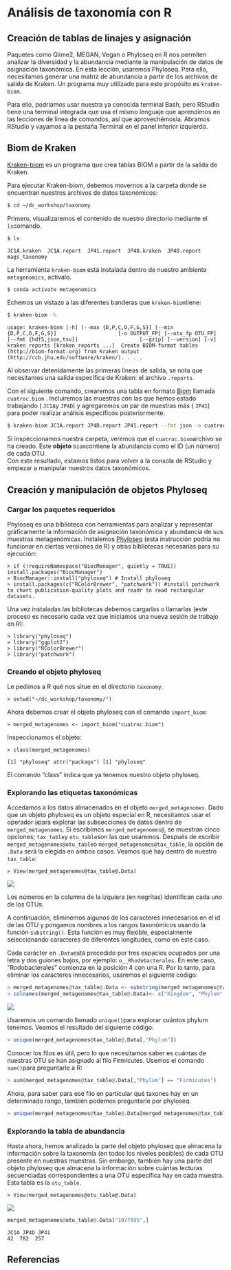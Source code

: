# Análisis de taxonomía con R

## **Creación de tablas de linajes y asignación**

Paquetes como Qiime2, MEGAN, Vegan o Phyloseq en R nos permiten analizar la diversidad y la abundancia mediante la manipulación de datos de asignación taxonómica. En esta lección, usaremos Phyloseq. Para ello, necesitamos generar una matriz de abundancia a partir de los archivos de salida de Kraken. Un programa muy utilizado para este propósito es `kraken-biom`.

Para ello, podríamos usar nuestra ya conocida terminal Bash, pero RStudio tiene una terminal integrada que usa el mismo lenguaje que aprendimos en las lecciones de línea de comandos, así que aprovechémosla. Abramos RStudio y vayamos a la pestaña Terminal en el panel inferior izquierdo.

## Biom de Kraken

[Kraken-biom](https://github.com/smdabdoub/kraken-biom) es un programa que crea tablas BIOM a partir de la salida de Kraken.

Para ejecutar Kraken-biom, debemos movernos a la carpeta donde se encuentran nuestros archivos de datos taxonómicos:

``` bash
$ cd ~/dc_workshop/taxonomy 
```

Primero, visualizaremos el contenido de nuestro directorio mediante el `ls`comando.

``` bash
$ ls 
```

```         
JC1A.kraken  JC1A.report  JP41.report  JP4D.kraken  JP4D.report  mags_taxonomy 
```

La herramienta `kraken-biom` está instalada dentro de nuestro ambiente `metagenomics`, actívalo.

``` bash
$ conda activate metagenomics  
```

Echemos un vistazo a las diferentes banderas que `kraken-biom`tiene:

``` bash
$ kraken-biom -h                   
```

```         
usage: kraken-biom [-h] [--max {D,P,C,O,F,G,S}] [--min {D,P,C,O,F,G,S}]                    [-o OUTPUT_FP] [--otu_fp OTU_FP] [--fmt {hdf5,json,tsv}]                    [--gzip] [--version] [-v]                    kraken_reports [kraken_reports ...]  Create BIOM-format tables (http://biom-format.org) from Kraken output (http://ccb.jhu.edu/software/kraken/). . . . 
```

Al observar detenidamente las primeras líneas de salida, se nota que necesitamos una salida específica de Kraken: el archivo `.reports`.

Con el siguiente comando, crearemos una tabla en formato [Biom](https://biom-format.org/) llamada `cuatroc.biom` . Incluiremos las muestras con las que hemos estado trabajando ( `JC1A`y `JP4D`) y agregaremos un par de muestras más ( `JP41`) para poder realizar análisis específicos posteriormente.

``` bash
$ kraken-biom JC1A.report JP4D.report JP41.report --fmt json -o cuatroc.biom 
```

Si inspeccionamos nuestra carpeta, veremos que el `cuatroc.biom`archivo se ha creado. Este **objeto** `biom`contiene la abundancia como el ID (un número) de cada OTU.\
Con este resultado, estamos listos para volver a la consola de RStudio y empezar a manipular nuestros datos taxonómicos.

## **Creación y manipulación de objetos Phyloseq**

### **Cargar los paquetes requeridos**

Phyloseq es una biblioteca con herramientas para analizar y representar gráficamente la información de asignación taxonómica y abundancia de sus muestras metagenómicas. Instalemos [Phyloseq](https://joey711.github.io/phyloseq/) (esta instrucción podría no funcionar en ciertas versiones de R) y otras bibliotecas necesarias para su ejecución:

```         
> if (!requireNamespace("BiocManager", quietly = TRUE))     install.packages("BiocManager")  
> BiocManager::install("phyloseq") # Install phyloseq  
> install.packages(c("RColorBrewer", "patchwork")) #install patchwork to chart publication-quality plots and readr to read rectangular datasets. 
```

Una vez instaladas las bibliotecas debemos cargarlas o llamarlas (este proceso es necesario cada vez que iniciamos una nueva sesión de trabajo en R):

```         
> library("phyloseq") 
> library("ggplot2") 
> library("RColorBrewer") 
> library("patchwork") 
```

### **Creando el objeto phyloseq**

Le pedimos a R qué nos situe en el directorio `taxonomy`.

```         
> setwd("~/dc_workshop/taxonomy/") 
```

Ahora debemos crear el objeto phyloseq con el comando `import_biom`:

```         
> merged_metagenomes <- import_biom("cuatroc.biom") 
```

Inspeccionamos el objeto:

```         
> class(merged_metagenomes) 
```

```         
[1] "phyloseq" attr("package") [1] "phyloseq" 
```

El comando “class” indica que ya tenemos nuestro objeto phyloseq.

### **Explorando las etiquetas taxonómicas**

Accedamos a los datos almacenados en el objeto `merged_metagenomes`. Dado que un objeto phyloseq es un objeto especial en R, necesitamos usar el operador `@`para explorar las subsecciones de datos dentro de `merged_metagenomes`. Si escribimos `merged_metagenomes@`, se muestran cinco opciones; `tax_table`y `otu_table`son las que usaremos. Después de escribir `merged_metagenomes@otu_table`o `merged_metagenomes@tax_table`, la opción de `.Data` será la elegida en ambos casos. Veamos qué hay dentro de nuestro `tax_table`:

```         
> View(merged_metagenomes@tax_table@.Data)
```

![](figures/taxonomy1.png){fig-align="center"}

Los números en la columna de la izquiera (en negritas) identifican cada uno de los OTUs.

A continuación, eliminemos algunos de los caracteres innecesarios en el id de las OTU y pongamos nombres a los rangos taxonómicos usando la función `substring()`. Esta función es muy flexible, especialmente seleccionando caracteres de diferentes longitudes, como en este caso.

Cada carácter en `.Data`está precedido por tres espacios ocupados por una letra y dos guiones bajos, por ejemplo: `o__Rhodobacterales`. En este caso, "Rodobacterales" comienza en la posición 4 con una R. Por lo tanto, para eliminar los caracteres innecesarios, usaremos el siguiente código:

``` r
> merged_metagenomes@tax_table@.Data <- substring(merged_metagenomes@tax_table@.Data, 4) 
> colnames(merged_metagenomes@tax_table@.Data)<- c("Kingdom", "Phylum", "Class", "Order", "Family", "Genus", "Species")
```

![](figures/taxonomy2.png){fig-align="center"}

Usaremos un comando llamado `unique()`para explorar cuántos phylum tenemos. Veamos el resultado del siguiente código:

``` r
> unique(merged_metagenomes@tax_table@.Data[,"Phylum"])
```

Conocer los filos es útil, pero lo que necesitamos saber es cuántas de nuestras OTU se han asignado al filo Firmicutes. Usemos el comando `sum()`para preguntarle a R:

``` r
> sum(merged_metagenomes@tax_table@.Data[,"Phylum"] == "Firmicutes")
```

Ahora, para saber para ese filo en particular qué taxones hay en un determinado rango, también podemos preguntarle por phyloseq.

``` r
> unique(merged_metagenomes@tax_table@.Data[merged_metagenomes@tax_table@.Data[,"Phylum"] == "Firmicutes", "Class"])
```

### **Explorando la tabla de abundancia**

Hasta ahora, hemos analizado la parte del objeto phyloseq que almacena la información sobre la taxonomía (en todos los niveles posibles) de cada OTU presente en nuestras muestras. Sin embargo, también hay una parte del objeto phyloseq que almacena la información sobre cuántas lecturas secuenciadas correspondientes a una OTU específica hay en cada muestra. Esta tabla es la `otu_table`.

```         
> View(merged_metagenomes@otu_table@.Data)
```

![](figures/taxonomy3.png){fig-align="center"}

``` r
merged_metagenomes@otu_table@.Data["1077935",]
```

```         
JC1A JP4D JP41    
42  782  257 
```

## Referencias
